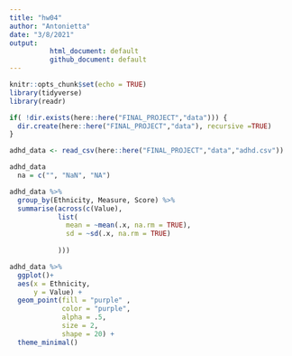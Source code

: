 ```yaml
---
title: "hw04"
author: "Antonietta"
date: "3/8/2021"
output:  
          html_document: default
          github_document: default
---
```


```r
knitr::opts_chunk$set(echo = TRUE)
library(tidyverse)
library(readr)
```


```r

if( !dir.exists(here::here("FINAL_PROJECT","data"))) {
  dir.create(here::here("FINAL_PROJECT","data"), recursive =TRUE)
}

adhd_data <- read_csv(here::here("FINAL_PROJECT","data","adhd.csv"))

```

```r

adhd_data
  na = c("", "NaN", "NA")

```

```r

adhd_data %>%
  group_by(Ethnicity, Measure, Score) %>%
  summarise(across(c(Value),
            list(
              mean = ~mean(.x, na.rm = TRUE),
              sd = ~sd(.x, na.rm = TRUE)
              
            )))
```

```r

adhd_data %>%
  ggplot()+
  aes(x = Ethnicity,
      y = Value) +
  geom_point(fill = "purple" , 
             color = "purple", 
             alpha = .5,
             size = 2,
             shape = 20) +
  theme_minimal()

```
